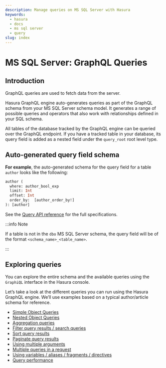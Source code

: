 ```yaml
---
description: Manage queries on MS SQL Server with Hasura
keywords:
  - hasura
  - docs
  - ms sql server
  - query
slug: index
---
```


# MS SQL Server: GraphQL Queries

## Introduction

GraphQL queries are used to fetch data from the server.

Hasura GraphQL engine auto-generates queries as part of the GraphQL schema from your MS SQL Server schema model. It
generates a range of possible queries and operators that also work with relationships defined in your SQL schema.

All tables of the database tracked by the GraphQL engine can be queried over the GraphQL endpoint. If you have a tracked
table in your database, its query field is added as a nested field under the `query_root` root level type.

## Auto-generated query field schema

**For example**, the auto-generated schema for the query field for a table `author` looks like the following:

```graphql
author (
  where: author_bool_exp
  limit: Int
  offset: Int
  order_by:  [author_order_by!]
): [author]
```

<!--

TODO: DBCOMPATIBILITY

      # single object select
      author_by_pk (
        # all primary key columns args
        id: Int!
      ): author

-->

See the [Query API reference](/api-reference/graphql-api/query.mdx) for the full specifications.

:::info Note

If a table is not in the `dbo` MS SQL Server schema, the query field will be of the format `<schema_name>_<table_name>`.

:::

## Exploring queries

You can explore the entire schema and the available queries using the `GraphiQL` interface in the Hasura console.

Let’s take a look at the different queries you can run using the Hasura GraphQL engine. We’ll use examples based on a
typical author/article schema for reference.

- [Simple Object Queries](/queries/ms-sql-server/simple-object-queries.mdx)
- [Nested Object Queries](/queries/ms-sql-server/nested-object-queries.mdx)
- [Aggregation queries](/queries/ms-sql-server/aggregation-queries.mdx)
- [Filter query results / search queries](/queries/ms-sql-server/query-filters.mdx)
- [Sort query results](/queries/ms-sql-server/sorting.mdx)
- [Paginate query results](/queries/ms-sql-server/pagination.mdx)
- [Using multiple arguments](/queries/ms-sql-server/multiple-arguments.mdx)
- [Multiple queries in a request](/queries/ms-sql-server/multiple-queries.mdx)
- [Using variables / aliases / fragments / directives](/queries/ms-sql-server/variables-aliases-fragments-directives.mdx)
- [Query performance](/queries/ms-sql-server/performance.mdx)

<!--

  TODO: DBCOMPATIBILITY

  .. toctree::
    :maxdepth: 1

    Simple object queries <simple-object-queries>
    Nested object queries <nested-object-queries>
    Aggregation queries <aggregation-queries>
    Filter query results / search queries <query-filters>
    Sort query results <sorting>
    Distinct query results <distinct-queries>
    Paginate query results <pagination>
    Using multiple arguments <multiple-arguments>
    multiple-queries
    Using variables / aliases / fragments / directives <variables-aliases-fragments-directives>
    Query performance <performance>


-->

